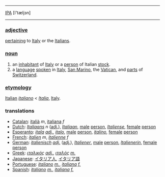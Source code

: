 ----
[[IPA]] [I'tæljзn]
----

===[[adjective]]===

[[pertain|pertaining]] to [[Italy]] or the [[Italian|Italians]].

===[[noun]] ===

# an [[inhabitant]] of [[Italy]] or a [[person]] of Italian [[stock]].
# a [[language]] [[speak|spoken]] in [[Italy]], [[San Marino]], the [[Vatican]], and [[part|parts]] of [[Switzerland]].

===[[etymology]]=== 

[[Italian]] ''[[italiano]]'' < ''[[Italia]]'', [[Italy]].

===translations===

*[[Catalan]]: [[italià]] ''m'', [[italiana]] ''f''
*[[Dutch]]: ''[[Italiaans]]'' ''n'' ([[adjective|adj.]]), ''[[Italiaan]]'', [[male]] [[person]], ''[[Italiense]]'', [[female]] [[person]]
*[[Esperanto]]: ''[[itala]]'' ''[[adjective|adj.]]'', ''[[italo]]'', [[male]] [[person]], ''[[italino]]'', [[female]] [[person]]
*[[French]]: ''[[italien]]'' ''m'', ''[[italienne]]'' ''f''
*[[German]]: ''[[italienisch]]'' ''[[adjective|adj.]]'' ([[adjective|adj.]]), ''[[Italiener]]'', [[male]] [[person]], ''[[Italienerin]]'', [[female]] [[person]]
*[[Greek]]: ''[[ιταλικός]]'' ''[[adjective|adj.]]'', ''[[ιταλός]]'' ''[[masculine|m.]]''
*[[Japanese]]: [[イタリア人]], [[イタリア語]]
*[[Portuguese]]: ''[[italiano]]'' ''[[masculine|m.]]'', ''[[italiana]]'' ''[[feminine|f.]]''
*[[Spanish]]: ''[[italiano]]'' ''[[masculine|m.]]'', ''[[italiana]]'' ''[[feminine|f.]]''